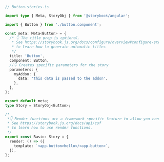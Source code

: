```ts
// Button.stories.ts

import type { Meta, StoryObj } from '@storybook/angular';

import { Button } from './button.component';

const meta: Meta<Button> = {
  /* 👇 The title prop is optional.
   * See https://storybook.js.org/docs/configure/overview#configure-story-loading
   * to learn how to generate automatic titles
   */
  title: 'Button',
  component: Button,
  //👇 Creates specific parameters for the story
  parameters: {
    myAddon: {
      data: 'this data is passed to the addon',
    },
  },
};

export default meta;
type Story = StoryObj<Button>;

/*
 *👇 Render functions are a framework specific feature to allow you control on how the component renders.
 * See https://storybook.js.org/docs/api/csf
 * to learn how to use render functions.
 */
export const Basic: Story = {
  render: () => ({
    template: `<app-button>hello</<app-button>`,
  }),
};
```
